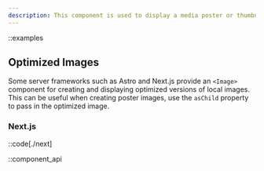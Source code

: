```yaml
---
description: This component is used to display a media poster or thumbnail image, generally before playback begins.
---
```


::examples

## Optimized Images

Some server frameworks such as Astro and Next.js provide an `<Image>` component for creating and
displaying optimized versions of local images. This can be useful when creating poster images, use
the `asChild` property to pass in the optimized image.

### Next.js

::code[./next]

::component_api
